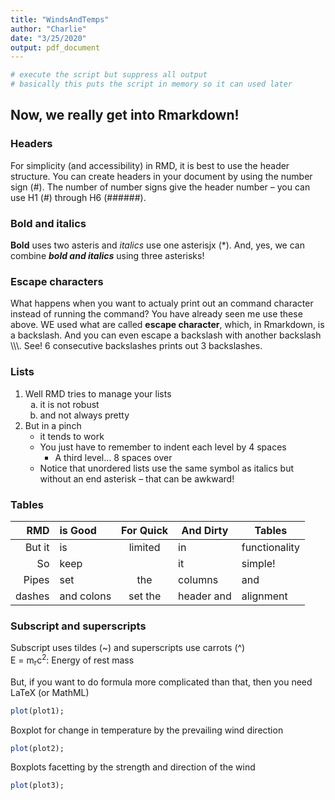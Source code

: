 ```yaml
---
title: "WindsAndTemps"
author: "Charlie"
date: "3/25/2020"
output: pdf_document
---
```


<!--
```r
# execute the script but suppress all output
# basically this puts the script in memory so it can used later
```
-->

```r
# execute the script but suppress all output
# basically this puts the script in memory so it can used later
```

## Now, we really get into Rmarkdown! 

### Headers
For simplicity (and accessibility) in RMD, it is best to use the header structure.  You can create headers in your document by using the number sign (\#).  The number of number signs give the header number -- you can use H1 (\#) through H6 (\######).  

### Bold and italics

**Bold** uses two asteris and *italics* use one asterisjx (\*).   And, yes, we can combine ***bold and italics*** using three asterisks!

### Escape characters
 What happens when you want to actualy print out an command character instead of running the command?  You have already seen me use these above. WE used what are called **escape character**, which, in Rmarkdown, is a backslash.  And you can even escape a backslash with another backslash \\\\\\.  See!  6 consecutive backslashes prints out 3 backslashes.

### Lists
1) Well RMD tries to manage your lists
    a) it is not robust
    b) and not always pretty
2) But in a pinch
    * it tends to work
    * You just have to remember to indent each level by 4 spaces
         * A third level... 8 spaces over
    * Notice that unordered lists use the same symbol as italics but without an end asterisk -- that can be awkward!

### Tables
| RMD   | is Good | For Quick | And Dirty  | Tables |
|------:|:--------|:---------:|------------|--------|
|But it | is      | limited   |in        |functionality|
| So| keep || it | simple! |
|Pipes | set | the | columns | and|
|dashes | and colons | set the | header and | alignment |

### Subscript and superscripts
Subscript uses tildes (\~) and superscripts use carrots (\^)  
E = m~r~c^2^: Energy of rest mass  

But, if you want to do formula more complicated than that, then you need LaTeX (or MathML)

```r
plot(plot1);
```

Boxplot for change in temperature by the prevailing wind direction

```r
plot(plot2);
```

Boxplots facetting by the strength and direction of the wind

```r
plot(plot3);
```
